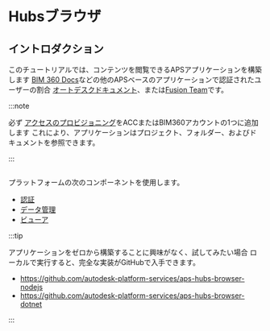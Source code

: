 
# Hubsブラウザ

## イントロダクション

このチュートリアルでは、コンテンツを閲覧できるAPSアプリケーションを構築します
[BIM 360 Docs](https://www.autodesk.com/bim-360/construction-document-management-software/)などの他のAPSベースのアプリケーションで認証されたユーザーの割合
[オートデスクドキュメント](https://www.autodesk.com/products/autodesk-docs/overview)、または[Fusion Team](https://www.autodesk.com/products/fusion-360/overview)です。



:::note

必ず [アクセスのプロビジョニング](../../01-getting-started/index.mdx#provision-access-in-other-products)をACCまたはBIM360アカウントの1つに追加します
これにより、アプリケーションはプロジェクト、フォルダー、およびドキュメントを参照できます。


:::



<Image img={PreviewUrl} />

プラットフォームの次のコンポーネントを使用します。

- [認証](https://aps.autodesk.com/en/docs/oauth/v2/developers_guide/overview)
- [データ管理](https://aps.autodesk.com/en/docs/data/v2/developers_guide/overview)
- [ビューア](https://aps.autodesk.com/en/docs/viewer/v7/developers_guide/overview)



:::tip

アプリケーションをゼロから構築することに興味がなく、試してみたい場合
ローカルで実行すると、完全な実装がGitHubで入手できます。
- https://github.com/autodesk-platform-services/aps-hubs-browser-nodejs
- https://github.com/autodesk-platform-services/aps-hubs-browser-dotnet


:::

